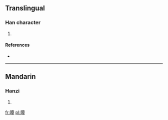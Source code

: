 ==Translingual==

===Han character===
{{Han char|rn=72|rad=日|as=12|sn=16|four=6104<sub>6</sub>|canj=日一田十 (AMWJ)}}

# {{defn|Han|sort=日12}}

====References====
* {{Han ref|kx=0500.251|dkj=14178|hdz=21535.130|uh=66CB|ud=26315|bh=E9B7|bd=59831}}

----

==Mandarin==

===Hanzi===
{{cmn-hanzi|pin=[[qǐn]] ([[qin3]])|wg=ch'in<sup>3</sup>}}

# {{defn|lang=cmn|sort=日12}}

[[fr:曋]]
[[pl:曋]]